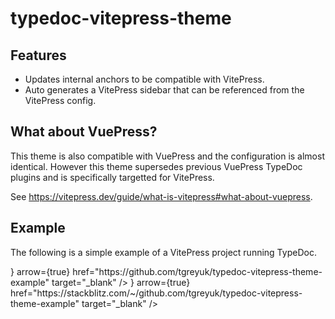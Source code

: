 
# typedoc-vitepress-theme

<PackageDescription pjson={pjson} />

## Features

- Updates internal anchors to be compatible with VitePress.
- Auto generates a VitePress sidebar that can be referenced from the VitePress config.

## What about VuePress?

This theme is also compatible with VuePress and the configuration is almost identical. However this theme supersedes previous VuePress TypeDoc plugins and is specifically targetted for VitePress.

See https://vitepress.dev/guide/what-is-vitepress#what-about-vuepress.

## Example

The following is a simple example of a VitePress project running TypeDoc.

<Cards num={2}>
  <Cards.Card
    title="View on GitHub"
    icon={<FontAwesomeIcon icon={faGithub} />}
    arrow={true}
    href="https://github.com/tgreyuk/typedoc-vitepress-theme-example"
    target="_blank"
  />
  <Cards.Card
    title="View on StackBlitz"
    icon={<FontAwesomeIcon icon={faBolt} />}
    arrow={true}
    href="https://stackblitz.com/~/github.com/tgreyuk/typedoc-vitepress-theme-example"
    target="_blank"
  />
</Cards>
